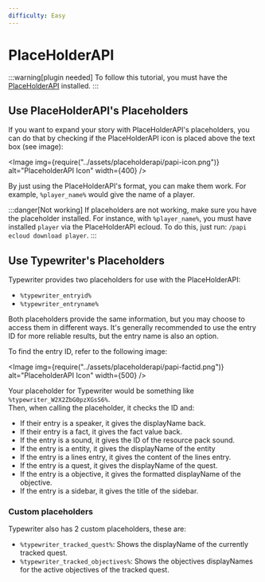 ```yaml
---
difficulty: Easy
---
```



# PlaceHolderAPI

:::warning[plugin needed]
To follow this tutorial, you must have the [PlaceHolderAPI](https://www.spigotmc.org/resources/placeholderapi.6245/) installed.
:::

## Use PlaceHolderAPI's Placeholders

If you want to expand your story with PlaceHolderAPI's placeholders, you can do that by checking if the PlaceHolderAPI icon is placed above the text box (see image):

<Image img={require("../assets/placeholderapi/papi-icon.png")} alt="PlaceholderAPI Icon" width={400} />

By just using the PlaceHolderAPI's format, you can make them work. For example, `%player_name%` would give the name of a player.

:::danger[Not working]
If placeholders are not working, make sure you have the placeholder installed. For instance, with `%player_name%`, you must have installed `player` via the PlaceHolderAPI ecloud. To do this, just run: `/papi ecloud download player`.
:::

## Use Typewriter's Placeholders

Typewriter provides two placeholders for use with the PlaceHolderAPI:

- `%typewriter_entryid%`
- `%typewriter_entryname%`

Both placeholders provide the same information, but you may choose to access them in different ways. It's generally recommended to use the entry ID for more reliable results, but the entry name is also an option.

To find the entry ID, refer to the following image:

<Image img={require("../assets/placeholderapi/papi-factid.png")} alt="PlaceholderAPI Icon" width={500} />

Your placeholder for Typewriter would be something like `%typewriter_W2X2ZbG0pzXGsS6%`.\
Then, when calling the placeholder, it checks the ID and:

- If their entry is a speaker, it gives the displayName back.
- If their entry is a fact, it gives the fact value back.
- If the entry is a sound, it gives the ID of the resource pack sound.
- If the entry is a entity, it gives the displayName of the entity
- If the entry is a lines entry, it gives the content of the lines entry.
- If the entry is a quest, it gives the displayName of the quest.
- If the entry is a objective, it gives the formatted displayName of the objective.
- If the entry is a sidebar, it gives the title of the sidebar.


### Custom placeholders
Typewriter also has 2 custom placeholders, these are:

- `%typewriter_tracked_quest%`: Shows the displayName of the currently tracked quest.
- `%typewriter_tracked_objectives%`: Shows the objectives displayNames for the active objectives of the tracked quest.
